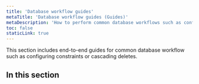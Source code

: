 ```yaml
---
title: 'Database workflow guides'
metaTitle: 'Database workflow guides (Guides)'
metaDescription: 'How to perform common database workflows such as configuring constraints and cascading deletes.'
toc: false
staticLink: true
---
```


<TopBlock>

This section includes end-to-end guides for common database workflow such as configuring constraints or cascading deletes.

</TopBlock>

## In this section

<Subsections depth="2" />
